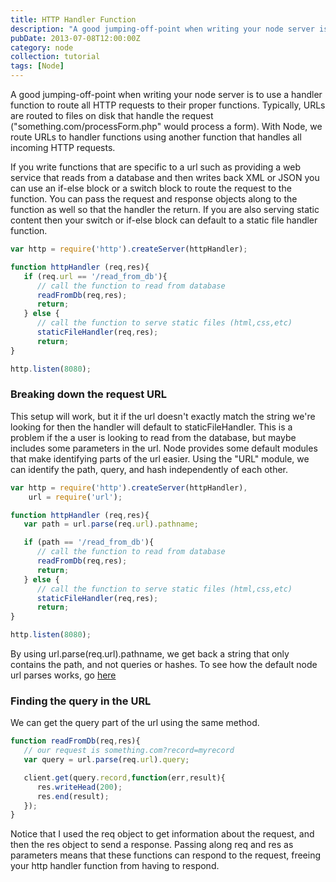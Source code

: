 ```yaml
---
title: HTTP Handler Function
description: "A good jumping-off-point when writing your node server is to use a handler function to route all HTTP requests to their proper functions. If you write functions that are specific to a url such as providing a web service that reads from a database and then writes back XML or JSON you can use an if-else block or a switch block to route the request to the function."
pubDate: 2013-07-08T12:00:00Z
category: node
collection: tutorial
tags: [Node]
---
```


A good jumping-off-point when writing your node server is to use a handler function to route all HTTP requests to their proper functions. Typically, URLs are routed to files on disk that handle the request ("something.com/processForm.php" would process a form). With Node, we route URLs to handler functions using another function that handles all incoming HTTP requests.

If you write functions that are specific to a url such as providing a web service that reads from a database and then writes back XML or JSON you can use an if-else block or a switch block to route the request to the function. You can pass the request and response objects along to the function as well so that the handler the return. If you are also serving static content then your switch or if-else block can default to a static file handler function.

```javascript
var http = require('http').createServer(httpHandler);

function httpHandler (req,res){
   if (req.url == '/read_from_db'){
      // call the function to read from database
      readFromDb(req,res);
      return;
   } else {
      // call the function to serve static files (html,css,etc)
      staticFileHandler(req,res);
      return;
}

http.listen(8080);
```


### Breaking down the request URL
This setup will work, but it if the url doesn't exactly match the string we're looking for then the handler will default to staticFileHandler. This is a problem if the a user is looking to read from the database, but maybe includes some parameters in the url. Node provides some default modules that make identifying parts of the url easier. Using the "URL" module, we can identify the path, query, and hash independently of each other.

```javascript
var http = require('http').createServer(httpHandler),
    url = require('url');

function httpHandler (req,res){
   var path = url.parse(req.url).pathname;

   if (path == '/read_from_db'){
      // call the function to read from database
      readFromDb(req,res);
      return;
   } else {
      // call the function to serve static files (html,css,etc)
      staticFileHandler(req,res);
      return;
}

http.listen(8080);
```


By using url.parse(req.url).pathname, we get back a string that only contains the path, and not queries or hashes. To see how the default node url parses works, go [here](http://nodejs.org/api/url.html)


### Finding the query in the URL


We can get the query part of the url using the same method.

```javascript
function readFromDb(req,res){
   // our request is something.com?record=myrecord
   var query = url.parse(req.url).query;

   client.get(query.record,function(err,result){
      res.writeHead(200);
      res.end(result);
   });
}
```

Notice that I used the req object to get information about the request, and then the res object to send a response. Passing along req and res as parameters means that these functions can respond to the request, freeing your http handler function from having to respond.